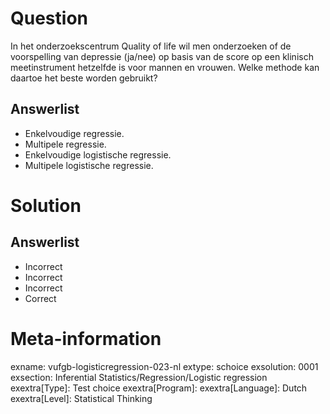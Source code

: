 Question
========

In het onderzoekscentrum Quality of life wil men onderzoeken of de voorspelling van depressie (ja/nee) op basis van de score op een klinisch meetinstrument hetzelfde is voor mannen en vrouwen. Welke methode kan daartoe het beste worden gebruikt?
  
Answerlist
----------
* Enkelvoudige regressie.
* Multipele regressie.
* Enkelvoudige logistische regressie.
* Multipele logistische regressie.


Solution
========

Answerlist
----------
* Incorrect
* Incorrect
* Incorrect
* Correct

Meta-information
================
exname: vufgb-logisticregression-023-nl
extype: schoice
exsolution: 0001
exsection: Inferential Statistics/Regression/Logistic regression
exextra[Type]: Test choice
exextra[Program]: 
exextra[Language]: Dutch
exextra[Level]: Statistical Thinking